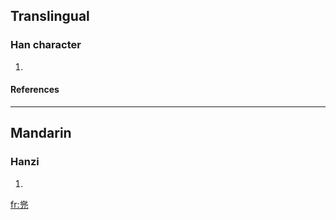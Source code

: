 ==Translingual==
===Han character===
{{Han char|rad=儿|as=10|sn=12|four=|canj=中一一山 (LMMU)}}
# {{defn|Han}}
====References====
{{Han ref|kx=0125.211|dkj=01393|dj=0266.050|hdz=10274.030|uh=5160|ud=20832}}
----
==Mandarin==
===Hanzi===
{{cmn-hanzi|pin=[[dōu]] (dou1)|wg=tou<sup>1</sup>}}
# {{defn|Mandarin}}




[[fr:兠]]